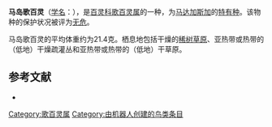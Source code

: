 {{Speciesbox
| name = 马岛歌百灵
| image = Alouette.malgache1.jpg
| status = LC | status_system = IUCN3.1
| genus = Mirafra
| species = hova
| authority = {{link-en|古斯塔夫·哈特劳布|Gustav Hartlaub|Hartlaub}}, 1860
| range_map = 
}}

'''马岛歌百灵'''（[[学名|学名]]：{{lang|la|''Mirafra hova''}}），是[[百灵科|百灵科]][[歌百灵属|歌百灵属]]的一种，为[[马达加斯加|马达加斯加]]的[[特有种|特有种]]。该物种的保护状况被评为[[无危|无危]]。

马岛歌百灵的平均体重约为21.4克。栖息地包括干燥的[[稀树草原|稀树草原]]、亚热带或热带的（低地）干燥疏灌丛和亚热带或热带的（低地）干草原。

== 参考文献 ==
{{commons category|Mirafra hova}}
*{{cite web|url=http://www.birdlife.org/datazone/speciesfactsheet.php?id=8097&m=0|title=Mirafra hova|publisher=[[国际鸟盟|BirdLife.org]]|accessdate=2011-06-27|archive-date=2016-03-04|archive-url=https://web.archive.org/web/20160304142109/http://www.birdlife.org/datazone/speciesfactsheet.php?id=8097&m=0|dead-url=no}}
{{Taxonbar|from=Q27075402}}

[[Category:歌百灵属|Category:歌百灵属]]
[[Category:由机器人创建的鸟类条目|Category:由机器人创建的鸟类条目]]